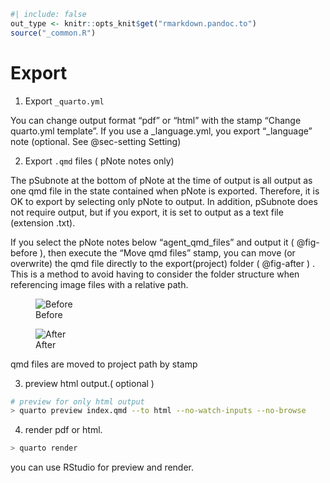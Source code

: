 ```r
#| include: false
out_type <- knitr::opts_knit$get("rmarkdown.pandoc.to")
source("_common.R")
```
# Export {#sec-export }

1. Export `_quarto.yml`

You can change output format "pdf" or "html"  with the stamp "Change quarto.yml template".
If you use a _language.yml, you export "_language" note (optional. See  @sec-setting Setting)


2. Export  `.qmd` files ( pNote notes only)

The pSubnote at the bottom of pNote at the time of output is all output as one qmd file in the state contained when pNote is exported. Therefore, it is OK to export by selecting only pNote to output. In addition, pSubnote does not require output, but if you export, it is set to output as a text file (extension .txt).

If you select the pNote notes below "agent_qmd_files" and output it ( @fig-before ), then execute the "Move qmd files" stamp, you can move (or overwrite) the qmd file directly to the export(project) folder ( @fig-after ) . This is a method to avoid having to consider the folder structure when referencing image files with a relative path.

::: {#fig-move-qmd layout-ncol=2}

![Before](screenshots/folder01.png){#fig-before}

![After](screenshots/folder02.png){#fig-after}

qmd files are moved to project path by stamp
:::

3. preview html output.( optional )

```.sh
# preview for only html output
> quarto preview index.qmd --to html --no-watch-inputs --no-browse
```

4. render pdf or html.

```.sh
> quarto render
```

you can use RStudio for preview and render.


